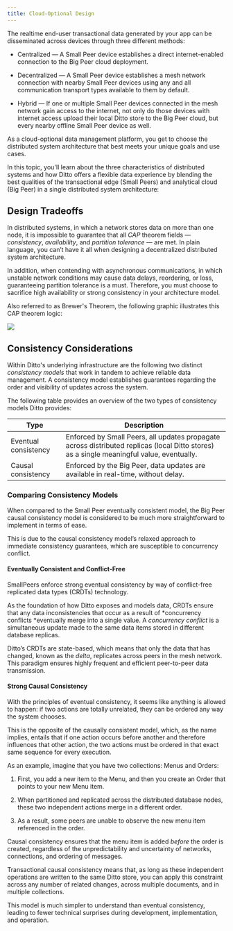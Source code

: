 ```yaml
---
title: Cloud-Optional Design
---
```

The realtime end-user transactional data generated by your app can be disseminated across devices through three different methods:

- Centralized — A Small Peer device establishes a direct internet-enabled connection to the Big Peer cloud deployment.

- Decentralized — A Small Peer device establishes a mesh network connection with nearby Small Peer devices using any and all communication transport types available to them by default.

- Hybrid — If one or multiple Small Peer devices connected in the mesh network gain access to the internet, not only do those devices with internet access upload their local Ditto store to the Big Peer cloud, but every nearby offline Small Peer device as well.

As a cloud-optional data management platform, you get to choose the distributed system architecture that best meets your unique goals and use cases.

In this topic, you'll learn about the three characteristics of distributed systems and how Ditto offers a flexible data experience by blending the best qualities of the transactional edge (Small Peers) and analytical cloud (Big Peer) in a single distributed system architecture:
<CardGroup>
 <Card title="Design Tradeoffs" icon="square-1" href="" iconType="solid" horizontal/>

 <Card title="Consistency Considerations" icon="square-2" href="/dql/ids-paths-strings-keywords#path-expressions" iconType="solid" horizontal/>
</CardGroup>


## Design Tradeoffs

In distributed systems, in which a network stores data on more than one node, it is impossible to guarantee that all *CAP* theorem fields — *consistency*, *availability*, and *partition tolerance* — are met. In plain language, you can’t have it all when designing a decentralized distributed system architecture.

In addition, when contending with asynchronous communications, in which unstable network conditions may cause data delays, reordering, or loss, guaranteeing partition tolerance is a must. Therefore, you must choose to sacrifice high availability or strong consistency in your architecture model.

Also referred to as Brewer's Theorem, the following graphic illustrates this CAP theorem logic:

<Frame>
  <img src="/images/cloud/backend-architecture/cap-theorem.png"/>
</Frame>

## Consistency Considerations

Within Ditto's underlying infrastructure are the following two distinct *consistency models* that work in tandem to achieve reliable data management. A consistency model establishes guarantees regarding the order and visibility of updates across the system.

The following table provides an overview of the two types of consistency models Ditto provides:

| **Type**             | **Description**                                                                                                                           |
| -------------------- | ----------------------------------------------------------------------------------------------------------------------------------------- |
| Eventual consistency | Enforced by Small Peers, all updates propagate across distributed replicas (local Ditto stores) as a single meaningful value, eventually. |
| Causal consistency   | Enforced by the Big Peer, data updates are available in real-time, without delay.                                                         |

### Comparing Consistency Models

When compared to the Small Peer eventually consistent model, the Big Peer causal consistency model is considered to be much more straightforward to implement in terms of ease.

This is due to the causal consistency model’s relaxed approach to immediate consistency guarantees, which are susceptible to concurrency conflict.

#### Eventually Consistent and Conflict-Free

SmallPeers enforce strong eventual consistency by way of conflict-free replicated data types (CRDTs) technology.

As the foundation of how Ditto exposes and models data, CRDTs ensure that any data inconsistencies that occur as a result of *concurrency conflicts *eventually merge into a single value. A *concurrency conflict* is a simultaneous update made to the same data items stored in different database replicas.

Ditto’s CRDTs are state-based, which means that only the data that has changed, known as the *delta*, replicates across peers in the mesh network. This paradigm ensures highly frequent and efficient peer-to-peer data transmission. 

#### Strong Causal Consistency

With the principles of eventual consistency, it seems like anything is allowed to happen: if two actions are totally unrelated, they can be ordered any way the system chooses.

This is the opposite of the causally consistent model, which, as the name implies, entails that if one action occurs before another and therefore influences that other action, the two actions must be ordered in that exact same sequence for every execution.

As an example, imagine that you have two collections: Menus and Orders:

1. First, you add a new item to the Menu, and then you create an Order that points to your new Menu item.

2. When partitioned and replicated across the distributed database nodes, these two independent actions merge in a different order.

3. As a result, some peers are unable to observe the new menu item referenced in the order.

Causal consistency ensures that the menu item is added *before* the order is created, regardless of the unpredictability and uncertainty of networks, connections, and ordering of messages.

Transactional causal consistency means that, as long as these independent operations are written to the same Ditto store, you can apply this constraint across any number of related changes, across multiple documents, and in multiple collections.

This model is much simpler to understand than eventual consistency, leading to fewer technical surprises during development, implementation, and operation.
